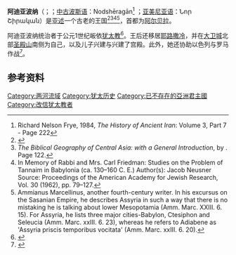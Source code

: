 {{Infobox Former Country
|native_name       =
|conventional_long_name = 阿迪亚波纳
|common_name       = 阿迪亚波纳
|national_motto    =
|era               = [[古代史|古代]]
|status            = [[亞美尼亞王國|亞美尼亞王國]]、[[安息帝國|安息帝國]]、[[萨珊王朝|萨珊王朝]]附庸<br />萨珊王朝行省（226至649年）
|government_type   = 君主制
|year_start        = 15年
|year_end          = 116年
|event_start       =
|event_end         =
|p1                = 波斯帝国
|flag_p1           =
|s1                = 罗马帝国
|flag_s1           = Vexilloid_of_the_Roman_Empire.svg
|image_coat        =
|image_map         = Maps of the Armenian Empire of Tigranes.gif
|image_map_caption = [[提格兰二世|提格兰二世]]在位时阿迪亚波纳于亚美尼亚王国的位置
|capital           = [[阿尔贝拉|阿尔贝拉]]
|common_languages  = [[敘利亞語|古典叙利亚语]]
|religion          = [[琐罗亚斯德教|琐罗亚斯德教]]、[[犹太教|犹太教]]、{{tsl|en|Ashurism|阿舒尔教}}、[[基督教|基督教]]、[[摩尼教|摩尼教]]
}}

'''阿迪亚波纳'''（{{lang-grc|Ἀδιαβηνή}}；{{lang-syc|ܚܕܝܐܒ}}；[[中古波斯语|中古波斯语]]：Nodshēragān<ref>Richard Nelson Frye, 1984, ''The History of Ancient Iran'': Volume 3, Part 7 - Page 222</ref> ；[[亚美尼亚语|亚美尼亚语]]：Նոր Շիրական）是[[亚述|亚述]]一个古老的王国<ref name="Chronicle of Arbela">{{cite web|title=The Chronicle of Arbela|url=http://www.eacna.org/Apostolic%20Line.pdf|format=PDF|quote=In 115, the Romans invaded Adiabene and named it Assyria.|access-date=2007-10-06|archive-url=https://web.archive.org/web/20040428131344/http://www.eacna.org/Apostolic%20Line.pdf|archive-date=2004-04-28|dead-url=yes|df=}}</ref><ref>''The Biblical Geography of Central Asia: with a General Introduction'', by {{tsl|en|Ernst Friedrich Karl Rosenmüller||Ernst Friedrich Karl Rosenmüller}}. Page 122.</ref><ref>In Memory of Rabbi and Mrs. Carl Friedman: Studies on the Problem of Tannaim in Babylonia (ca. 130–160 C. E.) Author(s): Jacob Neusner Source: Proceedings of the American Academy for Jewish Research, Vol. 30 (1962), pp. 79–127.</ref><ref>Ammianus Marcellinus, another fourth-century writer. In his excursus on the Sasanian Empire, he describes Assyria in such a way that there is no mistaking he is talking about lower Mesopotamia (Amm. Marc. XXIII. 6. 15). For Assyria, he lists three major cities-Babylon, Ctesiphon and Seleucia (Amm. Marc. xxIII. 6. 23), whereas he refers to Adiabene as 'Assyria priscis temporibus vocitata' (Amm. Marc. xxIII. 6. 20).</ref>，首都为[[阿尔贝拉|阿尔贝拉]]。

阿迪亚波纳统治者于公元1世纪皈依[[犹太教|犹太教]]<ref>{{cite web|last=Gottheil|first=Richard|title=Adiabene|url=http://jewishencyclopedia.com/articles/801-adiabene|work={{tsl|en|Jewish Encyclopedia||Jewish Encyclopedia}}|accessdate=8 November 2011|archive-date=2020-03-21|archive-url=https://web.archive.org/web/20200321233323/http://www.jewishencyclopedia.com/articles/801-adiabene|dead-url=no}}</ref>。王后{{tsl|en|Helena of Adiabene|阿迪亚波纳的海伦娜|海倫娜}}还移居[[耶路撒冷|耶路撒冷]]，并在[[大卫城|大卫城]]北部[[圣殿山|圣殿山]]南侧为自己，以及儿子兴建{{tsl|en|Izates bar Monobaz|埃沙德斯·巴尔·蒙罗巴斯}}与{{tsl|en|Monobaz II|蒙罗巴斯二世}}兴建了宫殿。此外，她还协助以色列与罗马作战<ref>{{cite journal |last=Neusner |first=Jacob |title=The Conversion of Adiabene to Judaism: A New Perspective |url=https://archive.org/details/sim_journal-of-biblical-literature_1964-03_83_1/page/60 |journal=Journal of Biblical Literature |volume=83 |issue=1 |pages=60–66 |jstor=3264908 |date=1964}}</ref>。

== 参考资料 ==
{{reflist|2}}

{{hist-stub}}
[[Category:两河流域|Category:两河流域]]
[[Category:犹太历史|Category:犹太历史]]
[[Category:已不存在的亞洲君主國|Category:已不存在的亞洲君主國]]
[[Category:改信犹太教者|Category:改信犹太教者]]